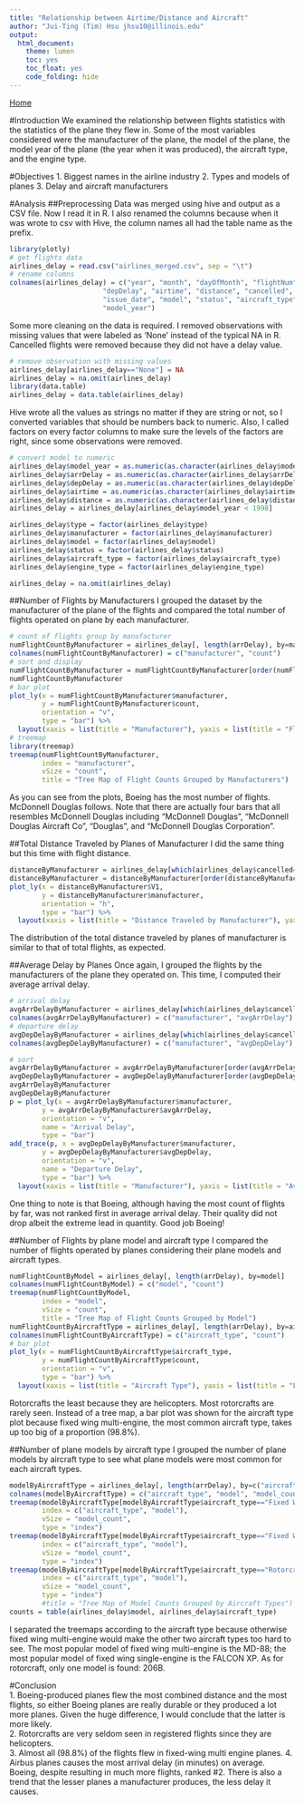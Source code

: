 ```yaml
---
title: "Relationship between Airtime/Distance and Aircraft"
author: "Jui-Ting (Tim) Hsu jhsu10@illinois.edu"
output:
  html_document:
    theme: lumen
    toc: yes
    toc_float: yes
    code_folding: hide
---
```


<a href="http://web.engr.illinois.edu/~jknguye2/delays.html">Home</a>



#Introduction
We examined the relationship between flights statistics with the statistics of the plane they flew in. Some of the most variables considered were the manufacturer of the plane, the model of the plane, the model year of the plane (the year when it was produced), the aircraft type, and the engine type.  

#Objectives
1. Biggest names in the airline industry
2. Types and models of planes
3. Delay and aircraft manufacturers

#Analysis
##Preprocessing
Data was merged using hive and output as a CSV file. Now I read it in R. I also renamed the columns because when it was wrote to csv with Hive, the column names all had the table name as the prefix.   
```r
library(plotly)
# get flights data
airlines_delay = read.csv("airlines_merged.csv", sep = "\t")
# rename columns
colnames(airlines_delay) = c("year", "month", "dayOfMonth", "flightNum", "tailNum", "arrDelay",
                       "depDelay", "airtime", "distance", "cancelled", "type", "manufacturer", 
                       "issue_date", "model", "status", "aircraft_type", "engine_type", 
                       "model_year")
```

Some more cleaning on the data is required. I removed observations with missing values that were labeled as 'None' instead of the typical NA in R. Cancelled flights were removed because they did not have a delay value.  
```r
# remove observation with missing values
airlines_delay[airlines_delay=="None"] = NA
airlines_delay = na.omit(airlines_delay)
library(data.table)
airlines_delay = data.table(airlines_delay)
```

Hive wrote all the values as strings no matter if they are string or not, so I converted variables that should be numbers back to numeric. Also, I called factors on every factor columns to make sure the levels of the factors are right, since some observations were removed.  
```r
# convert model to numeric 
airlines_delay$model_year = as.numeric(as.character(airlines_delay$model_year)) 
airlines_delay$arrDelay = as.numeric(as.character(airlines_delay$arrDelay))
airlines_delay$depDelay = as.numeric(as.character(airlines_delay$depDelay))
airlines_delay$airtime = as.numeric(as.character(airlines_delay$airtime))
airlines_delay$distance = as.numeric(as.character(airlines_delay$distance))
airlines_delay = airlines_delay[airlines_delay$model_year < 1998]

airlines_delay$type = factor(airlines_delay$type)
airlines_delay$manufacturer = factor(airlines_delay$manufacturer)
airlines_delay$model = factor(airlines_delay$model)
airlines_delay$status = factor(airlines_delay$status)
airlines_delay$aircraft_type = factor(airlines_delay$aircraft_type)
airlines_delay$engine_type = factor(airlines_delay$engine_type)

airlines_delay = na.omit(airlines_delay)
```

##Number of Flights by Manufacturers
I grouped the dataset by the manufacturer of the plane of the flights and compared the total number of flights operated on plane by each manufacturer. 
```r
# count of flights group by manufacturer
numFlightCountByManufacturer = airlines_delay[, length(arrDelay), by=manufacturer]
colnames(numFlightCountByManufacturer) = c("manufacturer", "count")
# sort and display
numFlightCountByManufacturer = numFlightCountByManufacturer[order(numFlightCountByManufacturer$count, decreasing = TRUE),]
numFlightCountByManufacturer
# bar plot
plot_ly(x = numFlightCountByManufacturer$manufacturer,
        y = numFlightCountByManufacturer$count,
        orientation = "v",
        type = "bar") %>%
  layout(xaxis = list(title = "Manufacturer"), yaxis = list(title = "Flights operated on plane by manufacturer"), margin = list(b = 100))
# treemap
library(treemap)
treemap(numFlightCountByManufacturer, 
        index = "manufacturer",
        vSize = "count", 
        title = "Tree Map of Flight Counts Grouped by Manufacturers")
```
As you can see from the plots, Boeing has the most number of flights. McDonnell Douglas follows. Note that there are actually four bars that all resembles McDonnell Douglas including "McDonnell Douglas", "McDonnell Douglas Aircraft Co", "Douglas", and "McDonnell Douglas Corporation".    


##Total Distance Traveled by Planes of Manufacturer
I did the same thing but this time with flight distance.  
```r
distanceByManufacturer = airlines_delay[which(airlines_delay$cancelled==0), sum(distance), by=manufacturer]
distanceByManufacturer = distanceByManufacturer[order(distanceByManufacturer$V1), ]
plot_ly(x = distanceByManufacturer$V1,
        y = distanceByManufacturer$manufacturer,
        orientation = "h",
        type = "bar") %>%
  layout(xaxis = list(title = "Distance Traveled by Manufacturer"), yaxis = list(title = "Manufacturer"), margin = list(l = 160))
```  
The distribution of the total distance traveled by planes of manufacturer is similar to that of total flights, as expected. 


##Average Delay by Planes 
Once again, I grouped the flights by the manufacturers of the plane they operated on. This time, I computed their average arrival delay. 
```r
# arrival delay
avgArrDelayByManufacturer = airlines_delay[which(airlines_delay$cancelled==0), mean(arrDelay), by=manufacturer]
colnames(avgArrDelayByManufacturer) = c("manufacturer", "avgArrDelay")
# departure delay
avgDepDelayByManufacturer = airlines_delay[which(airlines_delay$cancelled==0), mean(depDelay), by=manufacturer]
colnames(avgDepDelayByManufacturer) = c("manufacturer", "avgDepDelay")

# sort
avgArrDelayByManufacturer = avgArrDelayByManufacturer[order(avgArrDelayByManufacturer$avgArrDelay, decreasing = TRUE), ]
avgDepDelayByManufacturer = avgDepDelayByManufacturer[order(avgDepDelayByManufacturer$avgDepDelay, decreasing = TRUE), ]
avgArrDelayByManufacturer
avgDepDelayByManufacturer
p = plot_ly(x = avgArrDelayByManufacturer$manufacturer,
        y = avgArrDelayByManufacturer$avgArrDelay,
        orientation = "v",
        name = "Arrival Delay",
        type = "bar") 
add_trace(p, x = avgDepDelayByManufacturer$manufacturer,
        y = avgDepDelayByManufacturer$avgDepDelay,
        orientation = "v",
        name = "Departure Delay",
        type = "bar") %>%
  layout(xaxis = list(title = "Manufacturer"), yaxis = list(title = "Average arrival delay"), title = "Average delay of flights operated on plane of aircraft type", margin = list(b = 200))
```  
One thing to note is that Boeing, although having the most count of flights by far, was not ranked first in average arrival delay. Their quality did not drop albeit the extreme lead in quantity. Good job Boeing!  

##Number of Flights by plane model and aircraft type
I compared the number of flights operated by planes considering their plane models and aircraft types. 
```r
numFlightCountByModel = airlines_delay[, length(arrDelay), by=model]
colnames(numFlightCountByModel) = c("model", "count")
treemap(numFlightCountByModel, 
        index = "model",
        vSize = "count", 
        title = "Tree Map of Flight Counts Grouped by Model")
numFlightCountByAircraftType = airlines_delay[, length(arrDelay), by=aircraft_type]
colnames(numFlightCountByAircraftType) = c("aircraft_type", "count")
# bar plot
plot_ly(x = numFlightCountByAircraftType$aircraft_type,
        y = numFlightCountByAircraftType$count,
        orientation = "v",
        type = "bar") %>%
  layout(xaxis = list(title = "Aircraft Type"), yaxis = list(title = "Flights operated on plane of aircraft type"))
```
Rotorcrafts the least because they are helicopters. Most rotorcrafts are rarely seen. Instead of a tree map, a bar plot was shown for the aircraft type plot because fixed wing multi-engine, the most common aircraft type, takes up too big of a proportion (98.8%).

##Number of plane models by aircraft type
I grouped the number of plane models by aircraft type to see what plane models were most common for each aircraft types. 
```r
modelByAircraftType = airlines_delay[, length(arrDelay), by=c("aircraft_type", "model")]
colnames(modelByAircraftType) = c("aircraft_type", "model", "model_count")
treemap(modelByAircraftType[modelByAircraftType$aircraft_type=="Fixed Wing Multi-Engine", ], 
        index = c("aircraft_type", "model"),
        vSize = "model_count", 
        type = "index")
treemap(modelByAircraftType[modelByAircraftType$aircraft_type=="Fixed Wing Single-Engine", ], 
        index = c("aircraft_type", "model"),
        vSize = "model_count", 
        type = "index")
treemap(modelByAircraftType[modelByAircraftType$aircraft_type=="Rotorcraft", ], 
        index = c("aircraft_type", "model"),
        vSize = "model_count", 
        type = "index")
        #title = "Tree Map of Model Counts Grouped by Aircraft Types")
counts = table(airlines_delay$model, airlines_delay$aircraft_type)
```
I separated the treemaps according to the aircraft type because otherwise fixed wing multi-engine would make the other two aircraft types too hard to see. The most popular model of fixed wing multi-engine is the MD-88; the most popular model of fixed wing single-engine is the FALCON XP. As for rotorcraft, only one model is found: 206B.  

#Conclusion  
1. Boeing-produced planes flew the most combined distance and the most flights, so either Boeing planes are really durable or they produced a lot more planes. Given the huge difference, I would conclude that the latter is more likely.  
2. Rotorcrafts are very seldom seen in registered flights since they are helicopters.  
3. Almost all (98.8%) of the flights flew in fixed-wing multi engine planes.
4. Airbus planes causes the most arrival delay (in minutes) on average. Boeing, despite resulting in much more flights, ranked #2. There is also a trend that the lesser planes a manufacturer produces, the less delay it causes. 
